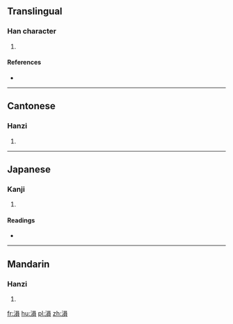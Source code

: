 {{also|涢}}
==Translingual==

===Han character===
{{Han char|rn=85|rad=水|as=10|sn=13|four=36186|canj=ERBC}}

# {{defn|Han|sort=水10}}

====References====
* {{Han ref|kx=0641.010|dkj=17980|dj=1048.090|hdz=31698.130|uh=6EB3|ud=28339|bh=DE65|bd=56933}}

----

==Cantonese==

===Hanzi===
{{yue-hanzi|jyut=|y=wan4}}

# {{defn|lang=yue|sort=水10}}

----

==Japanese==

===Kanji===
{{ja-kanji|grade=|rs=水10}}

# {{defn|lang=ja|sort=水10}}

====Readings====
* {{ja-readings|on=[[うん]] (un), [[いん]] (in)|kun=}}

----

==Mandarin==

===Hanzi===
{{cmn-hanzi|pin=[[hún]] ([[hun2]]), [[yún]] ([[yun2]])|wg=hun<sup>2</sup>, yün<sup>2</sup>}}

# {{defn|lang=cmn|sort=水10}}

[[fr:溳]]
[[hu:溳]]
[[pl:溳]]
[[zh:溳]]
